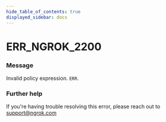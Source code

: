 ```yaml
---
hide_table_of_contents: true
displayed_sidebar: docs
---
```



# ERR_NGROK_2200

### Message

Invalid policy expression.
`ERR`.

### Further help

If you're having trouble resolving this error, please reach out to [support@ngrok.com](mailto:support@ngrok.com?subject=Help%20with%20ERR_NGROK_2200)

<ErrorDetails error="err_ngrok_2200" />
